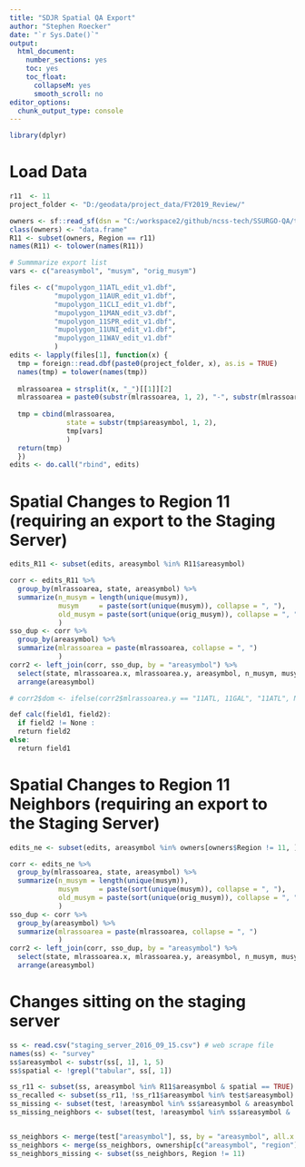 ---
title: "SDJR Spatial QA Export"
author: "Stephen Roecker"
date: "`r Sys.Date()`"
output:
  html_document:
    number_sections: yes
    toc: yes
    toc_float:
      collapseM: yes
      smooth_scroll: no
editor_options: 
  chunk_output_type: console
---

```{r}

library(dplyr)

```



# Load Data

```{r}

r11  <- 11
project_folder <- "D:/geodata/project_data/FY2019_Review/"

owners <- sf::read_sf(dsn = "C:/workspace2/github/ncss-tech/SSURGO-QA/trunk/SSURGO_Soil_Survey_Area.gdb", layer = "SSA_Regional_Ownership_Master", stringsAsFactors = FALSE)
class(owners) <- "data.frame"
R11 <- subset(owners, Region == r11)
names(R11) <- tolower(names(R11))

# Summmarize export list
vars <- c("areasymbol", "musym", "orig_musym")

files <- c("mupolygon_11ATL_edit_v1.dbf",
           "mupolygon_11AUR_edit_v1.dbf",
           "mupolygon_11CLI_edit_v1.dbf",
           "mupolygon_11MAN_edit_v3.dbf",
           "mupolygon_11SPR_edit_v1.dbf",
           "mupolygon_11UNI_edit_v1.dbf",
           "mupolygon_11WAV_edit_v1.dbf"
           )
edits <- lapply(files[1], function(x) {
  tmp = foreign::read.dbf(paste0(project_folder, x), as.is = TRUE)
  names(tmp) = tolower(names(tmp))
  
  mlrassoarea = strsplit(x, "_")[[1]][2]
  mlrassoarea = paste0(substr(mlrassoarea, 1, 2), "-", substr(mlrassoarea, 3, 5))
  
  tmp = cbind(mlrassoarea, 
              state = substr(tmp$areasymbol, 1, 2), 
              tmp[vars]
              )
  return(tmp)
  })
edits <- do.call("rbind", edits)

```



# Spatial Changes to Region 11 (requiring an export to the Staging Server)

```{r}

edits_R11 <- subset(edits, areasymbol %in% R11$areasymbol)

corr <- edits_R11 %>%
  group_by(mlrassoarea, state, areasymbol) %>%
  summarize(n_musym = length(unique(musym)), 
            musym     = paste(sort(unique(musym)), collapse = ", "), 
            old_musym = paste(sort(unique(orig_musym)), collapse = ", ")
            )
sso_dup <- corr %>%
  group_by(areasymbol) %>%
  summarize(mlrassoarea = paste(mlrassoarea, collapse = ", ")
            )
corr2 <- left_join(corr, sso_dup, by = "areasymbol") %>%
  select(state, mlrassoarea.x, mlrassoarea.y, areasymbol, n_musym, musym, old_musym) %>%
  arrange(areasymbol)

# corr2$dom <- ifelse(corr2$mlrassoarea.y == "11ATL, 11GAL", "11ATL", NA)

def calc(field1, field2):
  if field2 != None :
  return field2
else:
  return field1

```


# Spatial Changes to Region 11 Neighbors (requiring an export to the Staging Server)

```{r}

edits_ne <- subset(edits, areasymbol %in% owners[owners$Region != 11, ]$AREASYMBOL)

corr <- edits_ne %>%
  group_by(mlrassoarea, state, areasymbol) %>%
  summarize(n_musym = length(unique(musym)), 
            musym     = paste(sort(unique(musym)), collapse = ", "), 
            old_musym = paste(sort(unique(orig_musym)), collapse = ", ")
            )
sso_dup <- corr %>%
  group_by(areasymbol) %>%
  summarize(mlrassoarea = paste(mlrassoarea, collapse = ", ")
            )
corr2 <- left_join(corr, sso_dup, by = "areasymbol") %>%
  select(state, mlrassoarea.x, mlrassoarea.y, areasymbol, n_musym, musym, old_musym) %>%
  arrange(areasymbol)

```



# Changes sitting on the staging server

```{r}

ss <- read.csv("staging_server_2016_09_15.csv") # web scrape file
names(ss) <- "survey"
ss$areasymbol <- substr(ss[, 1], 1, 5)
ss$spatial <- !grepl("tabular", ss[, 1])

ss_r11 <- subset(ss, areasymbol %in% R11$areasymbol & spatial == TRUE)
ss_recalled <- subset(ss_r11, !ss_r11$areasymbol %in% test$areasymbol)
ss_missing <- subset(test, !areasymbol %in% ss$areasymbol & areasymbol %in% R11$areasymbol)
ss_missing_neighbors <- subset(test, !areasymbol %in% ss$areasymbol & !areasymbol %in% R11$areasymbol)


ss_neighbors <- merge(test["areasymbol"], ss, by = "areasymbol", all.x = TRUE)
ss_neighbors <- merge(ss_neighbors, ownership[c("areasymbol", "region")], by.x = "areasymbol", by.y = "areasymbol", all.x = TRUE)
ss_neighbors_missing <- subset(ss_neighbors, Region != 11)

```
